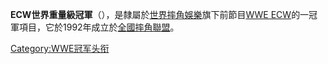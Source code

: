 {{expand|time=2013-06-08T07:41:49+00:00}}
{{unreferenced|time=2013-06-08T07:41:49+00:00}}
{{Infobox championship
| 冠軍名稱          =ECW世界重量級冠軍
| 圖像              =
| 圖像大小          =
| 圖像說明          =
| 現任冠軍王者      =
| 勝利日期          =
| 隸屬於            =[[世界摔角娛樂|世界摔角娛樂]][[極限冠軍摔角|ECW]]
| 創建日期          =1992年4月25日
| 最多勝利次數保持人=[[睡魔|睡魔]]（5次）
| 首任冠軍          =[[吉米·史奴卡|吉米·史奴卡]]
| 最長連任時間保持人={{link-en|尚恩·道格拉斯|Shane Douglas}}（874天）
| 最短連任時間保持人=[[伊斯基爾·傑克森|伊斯基爾·傑克森]]（<3分）
| 最年長冠軍王者    =[[文斯·麥馬漢|文斯·麥馬漢]]（61歲）
| 最年輕冠軍王者    ={{link-en|麥奇·維浦瑞克|Mikey Whipwreck}}（22歲）
| 最重冠軍王者      =[[Big_Show|Big Show]]{{nobr|（{{convert|507|lb|kg|abbr=on}}）}}
| 最輕冠軍王者      ={{link-en|傑瑞·林恩|Jerry Lynn}}{{nobr|（{{convert|185|lb|kg|abbr=on}}）}}
| 舊時名稱          ={{small|*NWA ECW重量級冠軍<br/>*ECW世界冠軍<br/>*ECW冠軍}}
| 舊時設計          =<br>
}}

'''ECW世界重量級冠軍'''（{{lang-en|'''ECW World Heavyweight Championship'''}}），是隸屬於[[世界摔角娛樂|世界摔角娛樂]]旗下前節目[[極限冠軍摔角|WWE ECW]]的一冠軍項目，它於1992年成立於[[全國摔角聯盟|全國摔角聯盟]]。

{{WWE冠軍列表|ECW世界重量級冠軍}}

[[Category:WWE冠军头衔|Category:WWE冠军头衔]]